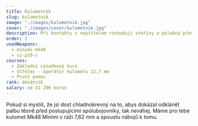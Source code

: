 ```yaml
---
title: Kulometník
slug: kulometnik
image: "./images/kulometnik.jpg"
cover: "./images/cover/kulometnik.jpg"
description: Při kontaktu s nepřítelem rozhodují vteřiny a palebná převaha.
order: 2
usedWeapons:
  - minimi-mk48
  - cz-p10-c
courses:
  - Základní výsadkový kurz
  - Střelec - operátor kulometu 12,7 mm
  - První pomoc
rank: desátník
salary: od 41 290 korun
---
```


Pokud si myslíš, že jsi dost chladnokrevný na to, abys dokázal odklánět palbu těsně před postupujícími spolubojovníky, tak neváhej. Máme pro tebe kulomet Mk48 Minimi v ráži 7,62 mm a spoustu nábojů k tomu.
